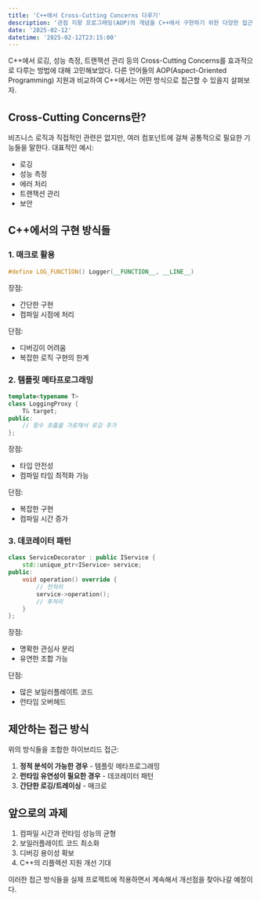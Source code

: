 ```yaml
---
title: 'C++에서 Cross-Cutting Concerns 다루기'
description: '관점 지향 프로그래밍(AOP)의 개념을 C++에서 구현하기 위한 다양한 접근 방식 탐구'
date: '2025-02-12'
datetime: '2025-02-12T23:15:00'
---
```


C++에서 로깅, 성능 측정, 트랜잭션 관리 등의 Cross-Cutting Concerns를 효과적으로 다루는 방법에 대해 고민해보았다.
다른 언어들의 AOP(Aspect-Oriented Programming) 지원과 비교하여 C++에서는 어떤 방식으로 접근할 수 있을지 살펴보자.

## Cross-Cutting Concerns란?

비즈니스 로직과 직접적인 관련은 없지만, 여러 컴포넌트에 걸쳐 공통적으로 필요한 기능들을 말한다.
대표적인 예시:
- 로깅
- 성능 측정
- 에러 처리
- 트랜잭션 관리
- 보안

## C++에서의 구현 방식들

### 1. 매크로 활용

```cpp
#define LOG_FUNCTION() Logger(__FUNCTION__, __LINE__)
```

장점:
- 간단한 구현
- 컴파일 시점에 처리

단점:
- 디버깅이 어려움
- 복잡한 로직 구현의 한계

### 2. 템플릿 메타프로그래밍

```cpp
template<typename T>
class LoggingProxy {
    T& target;
public:
    // 함수 호출을 가로채서 로깅 추가
};
```

장점:
- 타입 안전성
- 컴파일 타임 최적화 가능

단점:
- 복잡한 구현
- 컴파일 시간 증가

### 3. 데코레이터 패턴

```cpp
class ServiceDecorator : public IService {
    std::unique_ptr<IService> service;
public:
    void operation() override {
        // 전처리
        service->operation();
        // 후처리
    }
};
```

장점:
- 명확한 관심사 분리
- 유연한 조합 가능

단점:
- 많은 보일러플레이트 코드
- 런타임 오버헤드

## 제안하는 접근 방식

위의 방식들을 조합한 하이브리드 접근:

1. **정적 분석이 가능한 경우** - 템플릿 메타프로그래밍
2. **런타임 유연성이 필요한 경우** - 데코레이터 패턴
3. **간단한 로깅/트레이싱** - 매크로

## 앞으로의 과제

1. 컴파일 시간과 런타임 성능의 균형
2. 보일러플레이트 코드 최소화
3. 디버깅 용이성 확보
4. C++의 리플렉션 지원 개선 기대

이러한 접근 방식들을 실제 프로젝트에 적용하면서 계속해서 개선점을 찾아나갈 예정이다.
